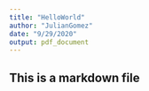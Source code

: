 ```yaml
---
title: "HelloWorld"
author: "JulianGomez"
date: "9/29/2020"
output: pdf_document
---
```


## This is a markdown file
